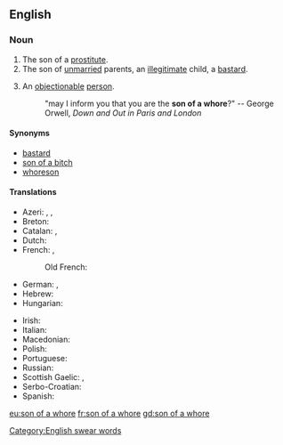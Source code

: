 ==English==

===Noun===
{{en-noun|head=[[son]] of a [[whore]]|sons of whores}}

# The son of a [[prostitute]].
# The son of [[unmarried]] parents, an [[illegitimate]] child, a [[bastard]].
# {{lb|en|pejorative|slang}} An [[objectionable]] [[person]].
#: "may I inform you that you are the '''son of a whore'''?" -- George Orwell, ''Down and Out in Paris and London''

====Synonyms====
* [[bastard]]
* [[son of a bitch]]
* [[whoreson]]

====Translations====
{{trans-top|objectionable person}}
* Azeri: {{t|az|anası qəhbə}}, {{t|az|qəhbənin balası}}, {{t|az|peysər}}
* Breton: {{t|br|mab c'hast|m}}
* Catalan: {{t|ca|fill de puta|m}}, {{t|ca|filla de puta|f}}
* Dutch: {{t+|nl|hoerenjong|m}}
* French: {{t+|fr|fils de pute|m}}, {{t+|fr|fils de putain|m}}
*: Old French: {{t|fro|fil a putain|m}}
* German: {{t+|de|Hurensohn|m}}, {{t|de|Dirnensohn|m}}
* Hebrew: {{t|he|בן זונה|m|tr=ben zona}}
* Hungarian: {{t|hu|kurvafi}}
{{trans-mid}}
* Irish: {{t|ga|mac striapaí|m}}
* Italian: {{t+|it|figlio di puttana|m}}
* Macedonian: {{t|mk|курвин син|m|tr=kúrvin sin}}
* Polish: {{t+|pl|sukinsyn|m}}
* Portuguese: {{t+|pt|filho da puta|m}}
* Russian: {{t+|ru|су́кин сын|m}}
* Scottish Gaelic: {{t|gd|mac na galla|m}}, {{t+|gd|mac strìopaich|m}}
* Serbo-Croatian: {{t|sh|kučkin sin|m}}
* Spanish: {{t+|es|hijo de puta|m}}
{{trans-bottom}}

[[Category:English swear words]]

[[eu:son of a whore]]
[[fr:son of a whore]]
[[gd:son of a whore]]